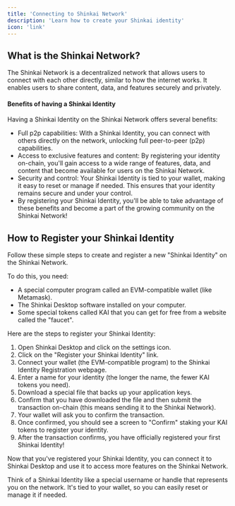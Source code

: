 ```yaml
---
title: 'Connecting to Shinkai Network'
description: 'Learn how to create your Shinkai identity'
icon: 'link'
---
```

## What is the Shinkai Network?

The Shinkai Network is a decentralized network that allows users to connect with each other directly, similar to how the internet works. It enables users to share content, data, and features securely and privately.

#### Benefits of having a Shinkai Identity

Having a Shinkai Identity on the Shinkai Network offers several benefits:

- Full p2p capabilities: With a Shinkai Identity, you can connect with others directly on the network, unlocking full peer-to-peer (p2p) capabilities.
- Access to exclusive features and content: By registering your identity on-chain, you'll gain access to a wide range of features, data, and content that become available for users on the Shinkai Network.
- Security and control: Your Shinkai Identity is tied to your wallet, making it easy to reset or manage if needed. This ensures that your identity remains secure and under your control.
- By registering your Shinkai Identity, you'll be able to take advantage of these benefits and become a part of the growing community on the Shinkai Network!


## How to Register your Shinkai Identity
Follow these simple steps to create and register a new "Shinkai Identity" on the Shinkai Network.

To do this, you need:

- A special computer program called an EVM-compatible wallet (like Metamask).
- The Shinkai Desktop software installed on your computer.
- Some special tokens called KAI that you can get for free from a website called the "faucet".


Here are the steps to register your Shinkai Identity:

1. Open Shinkai Desktop and click on the settings icon.
2. Click on the "Register your Shinkai Identity" link.
3. Connect your wallet (the EVM-compatible program) to the Shinkai Identity Registration webpage.
4. Enter a name for your identity (the longer the name, the fewer KAI tokens you need).
5. Download a special file that backs up your application keys.
6. Confirm that you have downloaded the file and then submit the transaction on-chain (this means sending it to the Shinkai Network).
7. Your wallet will ask you to confirm the transaction.
8. Once confirmed, you should see a screen to "Confirm" staking your KAI tokens to register your identity.
9. After the transaction confirms, you have officially registered your first Shinkai Identity!

Now that you've registered your Shinkai Identity, you can connect it to Shinkai Desktop and use it to access more features on the Shinkai Network.

Think of a Shinkai Identity like a special username or handle that represents you on the network. It's tied to your wallet, so you can easily reset or manage it if needed.